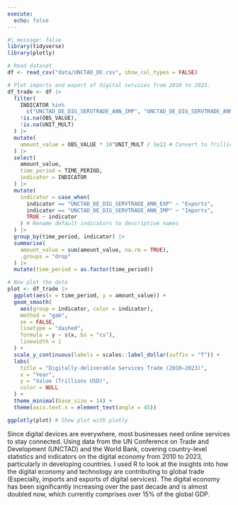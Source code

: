 ```yaml
---
execute: 
  echo: false
---
```


```r
#| message: false
library(tidyverse)
library(plotly)
```

```r
# Read dataset
df <- read_csv("data/UNCTAD_DE.csv", show_col_types = FALSE)
```

```r
# Plot imports and export of digital services from 2010 to 2023.
df_trade <- df |>
  filter(
    INDICATOR %in%
      c("UNCTAD_DE_DIG_SERVTRADE_ANN_IMP", "UNCTAD_DE_DIG_SERVTRADE_ANN_EXP"),
    !is.na(OBS_VALUE),
    !is.na(UNIT_MULT)
  ) |>
  mutate(
    amount_value = OBS_VALUE * 10^UNIT_MULT / 1e12 # Convert to Trillions USD
  ) |>
  select(
    amount_value,
    time_period = TIME_PERIOD,
    indicator = INDICATOR
  ) |>
  mutate(
    indicator = case_when(
      indicator == "UNCTAD_DE_DIG_SERVTRADE_ANN_EXP" ~ "Exports",
      indicator == "UNCTAD_DE_DIG_SERVTRADE_ANN_IMP" ~ "Imports",
      TRUE ~ indicator
    ) # Rename default indicators to descriptive names
  ) |>
  group_by(time_period, indicator) |>
  summarise(
    amount_value = sum(amount_value, na.rm = TRUE),
    .groups = "drop"
  ) |>
  mutate(time_period = as.factor(time_period))

# Now plot the data
plot <- df_trade |>
  ggplot(aes(x = time_period, y = amount_value)) +
  geom_smooth(
    aes(group = indicator, color = indicator),
    method = "gam",
    se = FALSE,
    linetype = "dashed",
    formula = y ~ s(x, bs = "cs"),
    linewidth = 1
  ) +
  scale_y_continuous(labels = scales::label_dollar(suffix = "T")) +
  labs(
    title = "Digitally-deliverable Services Trade (2010–2023)",
    x = "Year",
    y = "Value (Trillions USD)",
    color = NULL
  ) +
  theme_minimal(base_size = 14) +
  theme(axis.text.x = element_text(angle = 45))

ggplotly(plot) # Show plot with plotly
```

Since digital devices are everywhere, most businesses need online services to stay connected. Using data from the UN Conference on Trade and Development (UNCTAD) and the World Bank, covering country-level statistics and indicators on the digital economy from 2010 to 2023, particularly in developing countries. I used R to look at the insights into how the digital economy and technology are contributing to global trade (Especially, imports and exports of digital services). The digital economy has been significantly increasing over the past decade and is almost doubled now, which currently comprises over 15% of the global GDP.